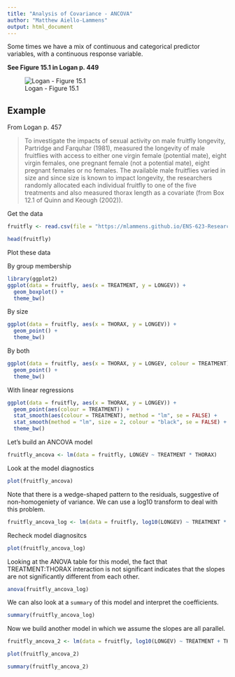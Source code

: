 ```yaml
---
title: "Analysis of Covariance - ANCOVA"
author: "Matthew Aiello-Lammens"
output: html_document
---
```


Some times we have a mix of continuous and categorical predictor variables, with a continuous response variable. 

**See Figure 15.1 in Logan p. 449**

![Logan - Figure 15.1](/Users/maiellolammens/Dropbox/Pace/Teaching/ENS-623-Research-Stats/ENS-623-Research-Stats-Web/lectures/Logan-Fig-15.1.png)

## Example

From Logan p. 457

> To investigate the impacts of sexual activity on male fruitfly longevity, Partridge and Farquhar (1981), measured the longevity of male fruitflies with access to either one virgin female (potential mate), eight virgin females, one pregnant female (not a potential mate), eight pregnant females or no females. The available male fruitflies varied in size and since size is known to impact longevity, the researchers randomly allocated each individual fruitfly to one of the five treatments and also measured thorax length as a covariate (from Box 12.1 of Quinn and Keough (2002)).

Get the data

```r
fruitfly <- read.csv(file = "https://mlammens.github.io/ENS-623-Research-Stats/data/Logan_Examples/Chapter15/Data/partridge.csv")

head(fruitfly)
```

Plot these data

By group membership

```r
library(ggplot2)
ggplot(data = fruitfly, aes(x = TREATMENT, y = LONGEV)) +
  geom_boxplot() +
  theme_bw()
```

By size

```r
ggplot(data = fruitfly, aes(x = THORAX, y = LONGEV)) +
  geom_point() +
  theme_bw()
```

By both

```r
ggplot(data = fruitfly, aes(x = THORAX, y = LONGEV, colour = TREATMENT)) +
  geom_point() +
  theme_bw()
```

With linear regressions

```r
ggplot(data = fruitfly, aes(x = THORAX, y = LONGEV)) +
  geom_point(aes(colour = TREATMENT)) +
  stat_smooth(aes(colour = TREATMENT), method = "lm", se = FALSE) +
  stat_smooth(method = "lm", size = 2, colour = "black", se = FALSE) +
  theme_bw()
```

Let's build an ANCOVA model

```r
fruitfly_ancova <- lm(data = fruitfly, LONGEV ~ TREATMENT * THORAX)
```

Look at the model diagnostics

```r
plot(fruitfly_ancova)
```

Note that there is a wedge-shaped pattern to the residuals, suggestive of non-homogeniety of variance. 
We can use a log10 transform to deal with this problem.

```r
fruitfly_ancova_log <- lm(data = fruitfly, log10(LONGEV) ~ TREATMENT * THORAX)
```

Recheck model diagnositcs

```r
plot(fruitfly_ancova_log)
```



Looking at the ANOVA table for this model, the fact that TREATMENT:THORAX interaction is not significant indicates that the slopes are not significantly different from each other.

```r
anova(fruitfly_ancova_log)
```


We can also look at a `summary` of this model and interpret the coefficients.

```r
summary(fruitfly_ancova_log)
```




Now we build another model in which we assume the slopes are all parallel.

```r
fruitfly_ancova_2 <- lm(data = fruitfly, log10(LONGEV) ~ TREATMENT + THORAX)

plot(fruitfly_ancova_2)

summary(fruitfly_ancova_2)
```

